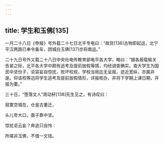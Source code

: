 ```yaml
---
---
---
```

title: 学生和玉佛[135]
---




一月二十八日《申报》号外载二十七日北平专电曰：“故宫[136]古物即起运，北宁平汉两路已奉令备车，团城白玉佛[137]亦将南运。”

二十九日号外又载二十八日中央社电传教育部电平各大学，略曰：“据各报载榆关告紧之际，北平各大学中颇有逃考及提前放假等情，均经调查确实。查大学生为国民中坚份子，讵容妄自惊扰，败坏校规，学校当局迄无呈报，迹近宽纵，亦属非是。仰该校等迅将学生逃考及提前放假情形，详报核办，并将下学期上课日期，并报为要。”

三十日，“堕落文人”周动轩[138]先生见之，有诗叹曰：

寂寞空城在，仓皇古董迁，

头儿夸大口，面子靠中坚。

惊扰讵云妄？奔逃只自怜：

所嗟非玉佛，不值一文钱。